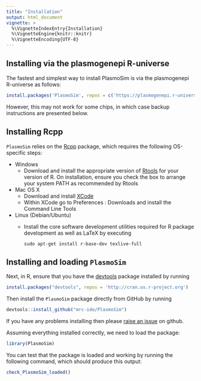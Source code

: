 ```yaml
---
title: "Installation"
output: html_document
vignette: >
  %\VignetteIndexEntry{Installation}
  %\VignetteEngine{knitr::knitr}
  %\VignetteEncoding{UTF-8}
---
```


## Installing via the plasmogenepi R-universe

The fastest and simplest way to install PlasmoSim is via the plasmogenepi R-universe as follows:

```r
install.packages('PlasmoSim', repos = c('https://plasmogenepi.r-universe.dev', 'https://cloud.r-project.org'))
```

However, this may not work for some chips, in which case backup instructions are presented below.

## Installing Rcpp

`PlasmoSim` relies on the [Rcpp](https://cran.r-project.org/web/packages/Rcpp/index.html) package, which requires the following OS-specific steps:

* Windows
    - Download and install the appropriate version of [Rtools](https://cran.rstudio.com/bin/windows/Rtools/) for your version of R. On installation, ensure you check the box to arrange your system PATH as recommended by Rtools
* Mac OS X
    - Download and install [XCode](http://itunes.apple.com/us/app/xcode/id497799835?mt=12)
    - Within XCode go to Preferences : Downloads and install the Command Line Tools
* Linux (Debian/Ubuntu)
    - Install the core software development utilities required for R package development as well as LaTeX by executing
    
        ```{}
        sudo apt-get install r-base-dev texlive-full
        ```

## Installing and loading `PlasmoSim`

Next, in R, ensure that you have the [devtools](https://www.rstudio.com/products/rpackages/devtools/) package installed by running

```r
install.packages("devtools", repos = 'http://cran.us.r-project.org')
```

Then install the `PlasmoSim` package directly from GitHub by running

```r
devtools::install_github("mrc-ide/PlasmoSim")
```

If you have any problems installing then please [raise an issue](https://github.com/mrc-ide/PlasmoSim/issues) on github.

Assuming everything installed correctly, we need to load the package:

```r
library(PlasmoSim)
```

You can test that the package is loaded and working by running the following command, which should produce this output:

```r
check_PlasmoSim_loaded()
```

